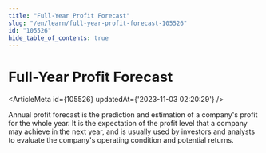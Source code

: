 ```yaml
---
title: "Full-Year Profit Forecast"
slug: "/en/learn/full-year-profit-forecast-105526"
id: "105526"
hide_table_of_contents: true
---
```



# Full-Year Profit Forecast

<ArticleMeta id={105526} updatedAt={'2023-11-03 02:20:29'} />
<div className='border-solid border-b border-t-0 my-4 border-[var(--ifm-color-gray-300)]' />

Annual profit forecast is the prediction and estimation of a company's profit for the whole year. It is the expectation of the profit level that a company may achieve in the next year, and is usually used by investors and analysts to evaluate the company's operating condition and potential returns.
